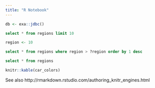 ```yaml
---
title: "R Notebook"
---
```


```r
db <- exa::jdbc()
```

```sql
select * from regions limit 10
```

```r
region <- 10
```

```sql
select * from regions where region > ?region order by 1 desc
```

```sql
select * from regions
```

```r
knitr::kable(car_colors)
```

See also http://rmarkdown.rstudio.com/authoring_knitr_engines.html
